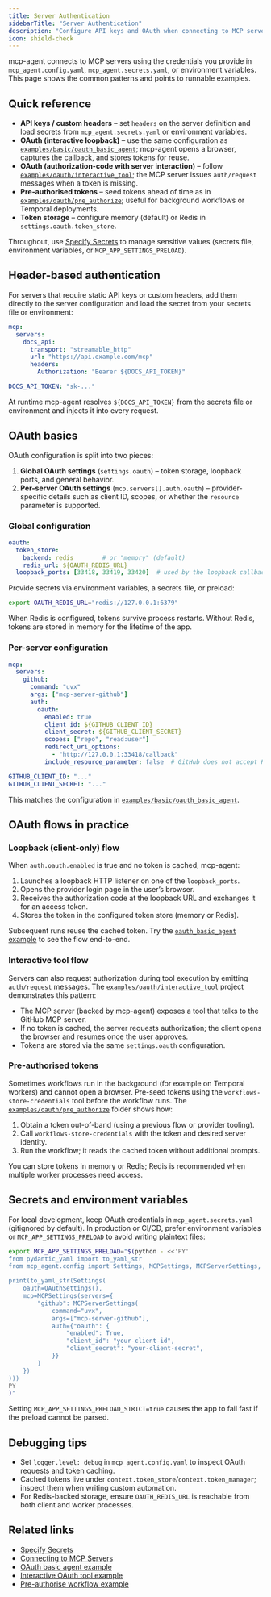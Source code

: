 ```yaml
---
title: Server Authentication
sidebarTitle: "Server Authentication"
description: "Configure API keys and OAuth when connecting to MCP servers"
icon: shield-check
---
```


mcp-agent connects to MCP servers using the credentials you provide in `mcp_agent.config.yaml`, `mcp_agent.secrets.yaml`, or environment variables. This page shows the common patterns and points to runnable examples.

## Quick reference

- **API keys / custom headers** – set `headers` on the server definition and load secrets from `mcp_agent.secrets.yaml` or environment variables.
- **OAuth (interactive loopback)** – use the same configuration as [`examples/basic/oauth_basic_agent`](https://github.com/lastmile-ai/mcp-agent/tree/main/examples/basic/oauth_basic_agent); mcp-agent opens a browser, captures the callback, and stores tokens for reuse.
- **OAuth (authorization-code with server interaction)** – follow [`examples/oauth/interactive_tool`](https://github.com/lastmile-ai/mcp-agent/tree/main/examples/oauth/interactive_tool); the MCP server issues `auth/request` messages when a token is missing.
- **Pre-authorised tokens** – seed tokens ahead of time as in [`examples/oauth/pre_authorize`](https://github.com/lastmile-ai/mcp-agent/tree/main/examples/oauth/pre_authorize); useful for background workflows or Temporal deployments.
- **Token storage** – configure memory (default) or Redis in `settings.oauth.token_store`.

Throughout, use [Specify Secrets](/mcp-agent-sdk/core-components/specify-secrets) to manage sensitive values (secrets file, environment variables, or `MCP_APP_SETTINGS_PRELOAD`).

## Header-based authentication

For servers that require static API keys or custom headers, add them directly to the server configuration and load the secret from your secrets file or environment:

```yaml mcp_agent.config.yaml
mcp:
  servers:
    docs_api:
      transport: "streamable_http"
      url: "https://api.example.com/mcp"
      headers:
        Authorization: "Bearer ${DOCS_API_TOKEN}"
```

```yaml mcp_agent.secrets.yaml
DOCS_API_TOKEN: "sk-..."
```

At runtime mcp-agent resolves `${DOCS_API_TOKEN}` from the secrets file or environment and injects it into every request.

## OAuth basics

OAuth configuration is split into two pieces:

1. **Global OAuth settings** (`settings.oauth`) – token storage, loopback ports, and general behavior.
2. **Per-server OAuth settings** (`mcp.servers[].auth.oauth`) – provider-specific details such as client ID, scopes, or whether the `resource` parameter is supported.

### Global configuration

```yaml mcp_agent.config.yaml
oauth:
  token_store:
    backend: redis        # or "memory" (default)
    redis_url: ${OAUTH_REDIS_URL}
  loopback_ports: [33418, 33419, 33420]  # used by the loopback callback server
```

Provide secrets via environment variables, a secrets file, or preload:

```bash
export OAUTH_REDIS_URL="redis://127.0.0.1:6379"
```

When Redis is configured, tokens survive process restarts. Without Redis, tokens are stored in memory for the lifetime of the app.

### Per-server configuration

```yaml mcp_agent.config.yaml
mcp:
  servers:
    github:
      command: "uvx"
      args: ["mcp-server-github"]
      auth:
        oauth:
          enabled: true
          client_id: ${GITHUB_CLIENT_ID}
          client_secret: ${GITHUB_CLIENT_SECRET}
          scopes: ["repo", "read:user"]
          redirect_uri_options:
            - "http://127.0.0.1:33418/callback"
          include_resource_parameter: false  # GitHub does not accept RFC 8707 resource
```

```yaml mcp_agent.secrets.yaml
GITHUB_CLIENT_ID: "..."
GITHUB_CLIENT_SECRET: "..."
```

This matches the configuration in [`examples/basic/oauth_basic_agent`](https://github.com/lastmile-ai/mcp-agent/tree/main/examples/basic/oauth_basic_agent).

## OAuth flows in practice

### Loopback (client-only) flow

When `auth.oauth.enabled` is true and no token is cached, mcp-agent:

1. Launches a loopback HTTP listener on one of the `loopback_ports`.
2. Opens the provider login page in the user’s browser.
3. Receives the authorization code at the loopback URL and exchanges it for an access token.
4. Stores the token in the configured token store (memory or Redis).

Subsequent runs reuse the cached token. Try the [`oauth_basic_agent` example](https://github.com/lastmile-ai/mcp-agent/tree/main/examples/basic/oauth_basic_agent) to see the flow end-to-end.

### Interactive tool flow

Servers can also request authorization during tool execution by emitting `auth/request` messages. The [`examples/oauth/interactive_tool`](https://github.com/lastmile-ai/mcp-agent/tree/main/examples/oauth/interactive_tool) project demonstrates this pattern:

- The MCP server (backed by mcp-agent) exposes a tool that talks to the GitHub MCP server.
- If no token is cached, the server requests authorization; the client opens the browser and resumes once the user approves.
- Tokens are stored via the same `settings.oauth` configuration.

### Pre-authorised tokens

Sometimes workflows run in the background (for example on Temporal workers) and cannot open a browser. Pre-seed tokens using the `workflows-store-credentials` tool before the workflow runs. The [`examples/oauth/pre_authorize`](https://github.com/lastmile-ai/mcp-agent/tree/main/examples/oauth/pre_authorize) folder shows how:

1. Obtain a token out-of-band (using a previous flow or provider tooling).
2. Call `workflows-store-credentials` with the token and desired server identity.
3. Run the workflow; it reads the cached token without additional prompts.

You can store tokens in memory or Redis; Redis is recommended when multiple worker processes need access.

## Secrets and environment variables

For local development, keep OAuth credentials in `mcp_agent.secrets.yaml` (gitignored by default). In production or CI/CD, prefer environment variables or `MCP_APP_SETTINGS_PRELOAD` to avoid writing plaintext files:

```bash
export MCP_APP_SETTINGS_PRELOAD="$(python - <<'PY'
from pydantic_yaml import to_yaml_str
from mcp_agent.config import Settings, MCPSettings, MCPServerSettings, OAuthSettings

print(to_yaml_str(Settings(
    oauth=OAuthSettings(),
    mcp=MCPSettings(servers={
        "github": MCPServerSettings(
            command="uvx",
            args=["mcp-server-github"],
            auth={"oauth": {
                "enabled": True,
                "client_id": "your-client-id",
                "client_secret": "your-client-secret",
            }}
        )
    })
)))
PY
)"
```

Setting `MCP_APP_SETTINGS_PRELOAD_STRICT=true` causes the app to fail fast if the preload cannot be parsed.

## Debugging tips

- Set `logger.level: debug` in `mcp_agent.config.yaml` to inspect OAuth requests and token caching.
- Cached tokens live under `context.token_store`/`context.token_manager`; inspect them when writing custom automation.
- For Redis-backed storage, ensure `OAUTH_REDIS_URL` is reachable from both client and worker processes.

## Related links

- [Specify Secrets](/mcp-agent-sdk/core-components/specify-secrets)
- [Connecting to MCP Servers](/mcp-agent-sdk/core-components/connecting-to-mcp-servers)
- [OAuth basic agent example](https://github.com/lastmile-ai/mcp-agent/tree/main/examples/basic/oauth_basic_agent)
- [Interactive OAuth tool example](https://github.com/lastmile-ai/mcp-agent/tree/main/examples/oauth/interactive_tool)
- [Pre-authorise workflow example](https://github.com/lastmile-ai/mcp-agent/tree/main/examples/oauth/pre_authorize)
